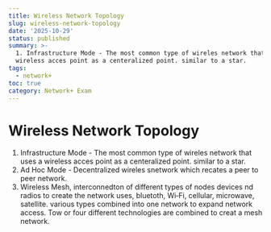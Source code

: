 ```yaml
---
title: Wireless Network Topology
slug: wireless-network-topology
date: '2025-10-29'
status: published
summary: >-
  1. Infrastructure Mode - The most common type of wireles network that uses a
  wireless acces point as a centeralized point. similar to a star.
tags:
  - network+
toc: true
category: Network+ Exam
---
```


# Wireless Network Topology

1. Infrastructure Mode - The most common type of wireles network that uses a wireless acces point as a centeralized point. similar to a star. 
2. Ad Hoc Mode - Decentralized wireles snetwork which recates a peer to peer network. 
3. Wireless Mesh, interconnedton of different types of nodes devices nd radios to create the network uses, bluetoth, Wi‑Fi, cellular, microwave, satellite. various types combined into one network to expand network access. Tow or four different technologies are combined to creat a mesh network.
